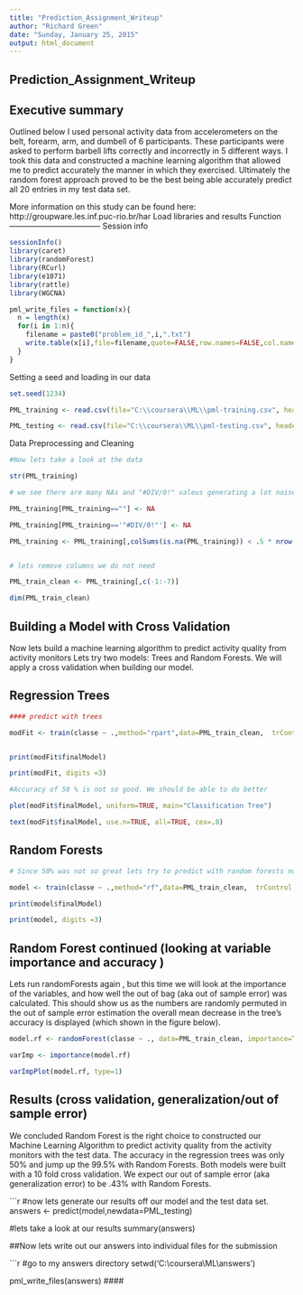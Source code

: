 ```yaml
---
title: "Prediction_Assignment_Writeup"
author: "Richard Green"
date: "Sunday, January 25, 2015"
output: html_document
---
```

Prediction_Assignment_Writeup
-----------------------------

Executive summary 
-----------------
Outlined below I used personal activity data from accelerometers on the belt, forearm, arm, and dumbell of 6 participants. These participants were asked to perform barbell lifts correctly and incorrectly in 5 different ways. I took this data and constructed a machine learning algorithm that allowed me to predict accurately the manner in which they exercised. Ultimately the random forest approach proved to be the best being able accurately predict all 20 entries in my test data set.

More information on this study can be found here: http://groupware.les.inf.puc-rio.br/har
Load libraries and results Function
-----------------------------------
Session info
```r
sessionInfo()
library(caret)
library(randomForest)
library(RCurl)
library(e1071)
library(rattle)
library(WGCNA)

pml_write_files = function(x){
  n = length(x)
  for(i in 1:n){
    filename = paste0("problem_id_",i,".txt")
    write.table(x[i],file=filename,quote=FALSE,row.names=FALSE,col.names=FALSE)
  }
}

```
Setting a seed and loading in our data
```r

set.seed(1234)

PML_training <- read.csv(file="C:\\coursera\\ML\\pml-training.csv", header=T)

PML_testing <- read.csv(file="C:\\coursera\\ML\\pml-testing.csv", header=T)
```

Data Preprocessing and Cleaning
```r

#Now lets take a look at the data

str(PML_training)

# we see there are many NAs and "#DIV/0!" valeus generating a lot noise . Lets clean this up to create a tidy data set. Whatever we do to training we should also perform on testing

PML_training[PML_training==""] <- NA

PML_training[PML_training=='"#DIV/0!"'] <- NA

PML_training <- PML_training[,colSums(is.na(PML_training)) < .5 * nrow(PML_training)]


# lets remove columns we do not need

PML_train_clean <- PML_training[,c(-1:-7)]

dim(PML_train_clean)

```
Building a Model with Cross Validation
-------------------------------------
Now lets build a machine learning algorithm to predict activity quality from activity monitors
Lets try two models: Trees and Random Forests. We will apply a cross validation when building our model.

Regression Trees
----------------
```r
#### predict with trees

modFit <- train(classe ~ .,method="rpart",data=PML_train_clean,  trControl = trainControl(method = "cv"))


print(modFit$finalModel)

print(modFit, digits =3)

#Accuracy of 50 % is not so good. We should be able to do better

plot(modFit$finalModel, uniform=TRUE, main="Classification Tree")

text(modFit$finalModel, use.n=TRUE, all=TRUE, cex=.8)
```
Random Forests
--------------
```r
# Since 50% was not so great lets try to predict with random forests now (and also add cross validation with trcontrol and cv as the method)

model <- train(classe ~ .,method="rf",data=PML_train_clean,  trControl = trainControl(method = "cv"))

print(model$finalModel)

print(model, digits =3)
```
Random Forest continued (looking at variable importance and accuracy )
-----------------------------------------------------------------------
Lets run randomForests again , but this time we will look at the importance of the variables, and how well the out of bag (aka out of sample error) was calculated. This should show us as the numbers are randomly permuted in the out of sample error estimation the overall mean decrease in the tree's accuracy is displayed (which shown in the figure below).    

```r
model.rf <- randomForest(classe ~ ., data=PML_train_clean, importance=TRUE,proximity=TRUE)

varImp <- importance(model.rf)

varImpPlot(model.rf, type=1)

```
Results (cross validation, generalization/out of sample error)
-------------------
We concluded Random Forest is the right choice to constructed our Machine Learning Algorithm
to predict activity quality from the activity monitors with the test data. The accuracy in the regression trees was only 50% and jump up the 99.5% with Random Forests. Both models were built with a 10 fold cross validation. We expect our out of sample error (aka generalization error) to be .43% with Random Forests.

```r
#now lets generate our results off our model and the test data set.
answers <- predict(model,newdata=PML_testing)

#lets take a look at our results
summary(answers)

##Now lets write out our answers into individual files for the submission

```r
#go to my answers directory
setwd('C:\\coursera\\ML\\answers')

pml_write_files(answers)
####